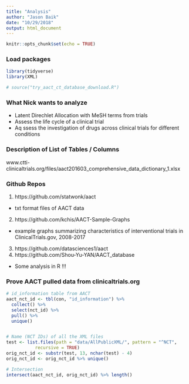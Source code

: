```yaml
---
title: "Analysis"
author: "Jason Baik"
date: "10/29/2018"
output: html_document
---
```


```r
knitr::opts_chunk$set(echo = TRUE)
```

### Load packages
```r
library(tidyverse)
library(XML)

# source("try_aact_ct_database_download.R")
```

### What Nick wants to analyze

* Latent Direchlet Allocation with MeSH terms from trials
* Assess the life cycle of a clinical trial
* Aq  ssess the investigation of drugs across clinical trials for different conditions

### Description of List of Tables / Columns
www.ctti-clinicaltrials.org/files/aact201603_comprehensive_data_dictionary_1.xlsx

### Github Repos

1) https://github.com/statwonk/aact 

* txt format files of AACT data

2) https://github.com/kchis/AACT-Sample-Graphs

* example graphs summarizing characteristics of interventional trials in ClinicalTrials.gov, 2008-2017

3) https://github.com/datasciences1/aact
4) https://github.com/Shou-Yu-YAN/AACT_database

* Some analysis in R !!!

### Prove AACT pulled data from clinicaltrials.org
```r
# id_information table from AACT
aact_nct_id <- tbl(con, "id_information") %>% 
  collect() %>% 
  select(nct_id) %>% 
  pull() %>% 
  unique()


# Name (NCT IDs) of all the XML files
test <- list.files(path = "data/AllPublicXML/", pattern = "^NCT",
           recursive = TRUE)
orig_nct_id <- substr(test, 13, nchar(test) - 4)
orig_nct_id <- orig_nct_id %>% unique()

# Intersection
intersect(aact_nct_id, orig_nct_id) %>% length()
```

